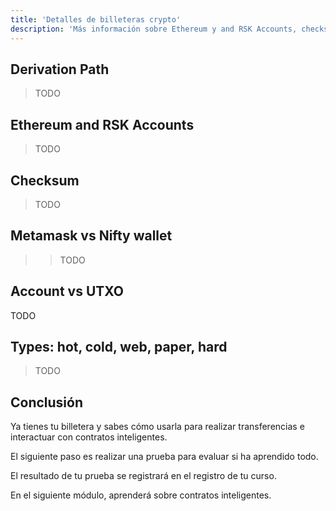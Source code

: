 ---
title: 'Detalles de billeteras crypto'
description: 'Más información sobre Ethereum y and RSK Accounts, checksum, Metamask vs Nifty wallet, account vs UTXO, wallet types: hot, cold, web, paper, hard'
---

## Derivation Path

> TODO

## Ethereum and RSK Accounts

> TODO

## Checksum

> TODO

## Metamask vs Nifty wallet

> > TODO

## Account vs UTXO

TODO

## Types: hot, cold, web, paper, hard

> TODO

## Conclusión

Ya tienes tu billetera y sabes cómo usarla para realizar transferencias
e interactuar con contratos inteligentes.

El siguiente paso es realizar una prueba para evaluar si ha aprendido todo.

El resultado de tu prueba se registrará en el registro de tu curso.

En el siguiente módulo, aprenderá sobre contratos inteligentes.
